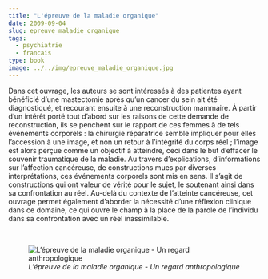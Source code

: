 ```yaml
---
title: "L'épreuve de la maladie organique"
date: 2009-09-04
slug: epreuve_maladie_organique
tags:
  - psychiatrie
  - francais
type: book
image: ../../img/epreuve_maladie_organique.jpg
---
```


Dans cet ouvrage, les auteurs se sont intéressés à des patientes ayant bénéficié d’une mastectomie après qu’un cancer du sein ait été diagnostiqué, et recourant ensuite à une reconstruction mammaire.
À partir d’un intérêt porté tout d’abord sur les raisons de cette demande de reconstruction, ils se penchent sur le rapport de ces femmes à de tels événements corporels : la chirurgie réparatrice semble impliquer pour elles l’accession à une image, et non un retour à l’intégrité du corps réel ; l’image est alors perçue comme un objectif à atteindre, ceci dans le but d’effacer le souvenir traumatique de la maladie.
Au travers d’explications, d’informations sur l’affection cancéreuse, de constructions mues par diverses interprétations, ces événements corporels sont mis en sens.
Il s’agit de constructions qui ont valeur de vérité pour le sujet, le soutenant ainsi dans sa confrontation au réel.
Au-delà du contexte de l’atteinte cancéreuse, cet ouvrage permet également d’aborder la nécessité d’une réflexion clinique dans ce domaine, ce qui ouvre le champ à la place de la parole de l’individu dans sa confrontation avec un réel inassimilable.

<br>

![_L'épreuve de la maladie organique - Un regard anthropologique_](../../img/epreuve_maladie_organique.jpg)
